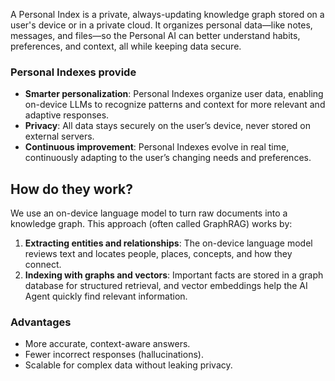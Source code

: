 A Personal Index is a private, always-updating knowledge graph stored on a user's device or in a private cloud. It organizes personal data—like notes, messages, and files—so the Personal AI can better understand habits, preferences, and context, all while keeping data secure.

### Personal Indexes provide

- **Smarter personalization**: Personal Indexes organize user data, enabling on-device LLMs to recognize patterns and context for more relevant and adaptive responses.
- **Privacy**: All data stays securely on the user’s device, never stored on external servers.
- **Continuous improvement**: Personal Indexes evolve in real time, continuously adapting to the user’s changing needs and preferences.
## How do they work?

We use an on-device language model to turn raw documents into a knowledge graph. This approach (often called GraphRAG) works by:

1. **Extracting entities and relationships**: The on-device language model reviews text and locates people, places, concepts, and how they connect.
2. **Indexing with graphs and vectors**: Important facts are stored in a graph database for structured retrieval, and vector embeddings help the AI Agent quickly find relevant information.

### Advantages

- More accurate, context-aware answers.
- Fewer incorrect responses (hallucinations).
- Scalable for complex data without leaking privacy.